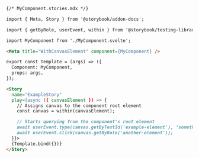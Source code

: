 ```md
{/* MyComponent.stories.mdx */}

import { Meta, Story } from '@storybook/addon-docs';

import { getByRole, userEvent, within } from '@storybook/testing-library';

import MyComponent from './MyComponent.svelte';

<Meta title="WithCanvasElement" component={MyComponent} />

export const Template = (args) => ({
  Component: MyComponent,
  props: args,
});

<Story
  name="ExampleStory"
  play={async ({ canvasElement }) => {
    // Assigns canvas to the component root element
    const canvas = within(canvasElement);

    // Starts querying from the component's root element
    await userEvent.type(canvas.getByTestId('example-element'), 'something');
    await userEvent.click(canvas.getByRole('another-element'));
  }}>
  {Template.bind({})}
</Story>
```